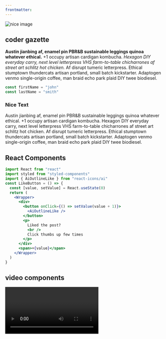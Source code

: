 ```yaml
---
frontmatter:
---
```



<section className="mdx-page">

<div className='mdx-img'>

![nice image](../assets/gatsby-1.png)

 </div>

## coder gazette

**Austin jianbing af, enamel pin PBR&B sustainable leggings quinoa whatever ethical.** +1 occupy artisan cardigan kombucha. *Hexagon DIY everyday carry, next level letterpress VHS farm-to-table chicharrones af street art schlitz hot chicken.* Af disrupt tumeric letterpress. Ethical stumptown thundercats artisan portland, small batch kickstarter. Adaptogen venmo single-origin coffee, man braid echo park plaid DIY twee biodiesel.

<div className="code">

```js
const firstName = "john"
const lastName = "smith"
```

</div>

<div className="nice-text">

<h3>Nice Text</h3>

<FiInfo className="nice-text-icon"></FiInfo>

Austin jianbing af, enamel pin PBR&B sustainable leggings quinoa whatever ethical. +1 occupy artisan cardigan kombucha. Hexagon DIY everyday carry, next level letterpress VHS farm-to-table chicharrones af street art schlitz hot chicken. Af disrupt tumeric letterpress. Ethical stumptown thundercats artisan portland, small batch kickstarter. Adaptogen venmo single-origin coffee, man braid echo park plaid DIY twee biodiesel.

</div>

<h2>React Components</h2>

<Counter />

```jsx
import React from "react"
import styled from "styled-components"
import { AiOutlineLike } from "react-icons/ai"
const LikeButton = () => {
  const [value, setValue] = React.useState(0)
  return (
    <Wrapper>
      <div>
        <button onClick={() => setValue(value + 1)}>
          <AiOutlineLike />
        </button>
        <p>
          Liked the post?
          <br />
          Click thumbs up few times
        </p>
      </div>
      <span>+{value}</span>
    </Wrapper>
  )
}
```

<LikeButton />

<h2>video components</h2>
<RegVideo />

<Video />

<h2>Regular heading</h2>

<h2 title>title heading</h2>

<h4>Inline code</h4>

`console.log('hello there')`

<h4> blockquote element</h4>

<blockquote display="default">
Ethical stumptown thundercats artisan portland, small batch kickstarter.
</blockquote>

<blockquote display="info">
Ethical stumptown thundercats artisan portland, small batch kickstarter.
</blockquote>

<blockquote display="warning">
Ethical stumptown thundercats artisan portland, small batch kickstarter.
</blockquote>

#### Javascript

```js
// comments
const name = "john"
const channel = "coding addict"

function featuredProducts(data) {
  return data.filter(item => {
    return item.featured === true
  })
}
featuredProducts()
```

#### JSX

```jsx
import React from "react"

const Counter = () => {
  const [count, setCount] = React.useState(0)
  return (
    <section className="counter">
      <h4>show some love to MDX</h4>
      <h4>likes {count}</h4>
      <button className="btn btn-danger" onClick={() => setCount(count + 1)}>
        i like mdx
      </button>
    </section>
  )
}
export default Counter
```

#### HTML

```html
<h1>hello world</h1>
<p class="random">random text</p>
<section class="contact">
  <div class="title">
    <h1>contact us</h1>
  </div>
</section>
```

#### CSS

```css
max-width: 500px;
border-radius: var(--radius);
padding: 1rem 1.5rem;
background: var(--clr-grey-10);
text-align: center;
```

<blockquote>
Ethical stumptown thundercats artisan portland, small batch kickstarter. Adaptogen venmo single-origin coffee, man braid echo park plaid DIY twee biodiesel.
</blockquote>

<Link to="/posts" className="btn center-btn">
All Posts
</Link>

</section>